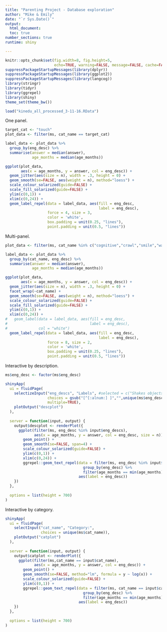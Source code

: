 ```yaml
---
title: "Parenting Project - Database exploration"
author: "Mike & Emily"
date: "`r Sys.Date()`"
output: 
  html_document:
  toc: true
number_sections: true
runtime: shiny

---
```

```r
knitr::opts_chunk$set(fig.width=8, fig.height=5, 
                      echo=TRUE, warning=FALSE, message=FALSE, cache=FALSE)
suppressPackageStartupMessages(library(dplyr))
suppressPackageStartupMessages(library(ggplot2))
suppressPackageStartupMessages(library(langcog))
library(stringr)
library(tidyr)
library(ggrepel)
library(shiny)
theme_set(theme_bw())

load("kinedu_all_processed_3-11-16.RData")
```

One panel. 

```r
target_cat <- "touch"
plot_data <- filter(ms, cat_name == target_cat)

label_data <- plot_data %>% 
  group_by(eng_desc) %>% 
  summarise(answer = median(answer), 
            age_months = median(age_months))

ggplot(plot_data,
       aes(x = age_months, y = answer, col = eng_desc)) + 
  geom_jitter(aes(size = n), width = .3, height = 0) + 
  geom_smooth(se=FALSE, aes(weight = n), method="loess") + 
  scale_colour_solarized(guide=FALSE) +
  scale_fill_solarized(guide=FALSE) +
  ylim(c(0,1)) + 
  xlim(c(0,24)) + 
  geom_label_repel(data = label_data, aes(fill = eng_desc, 
                                          label = eng_desc), 
                   force = 4, size = 3,
                   color = 'white',
                   box.padding = unit(0.25, "lines"),
                   point.padding = unit(0.5, "lines"))
```

Multi-panel.

```r
plot_data <- filter(ms, cat_name %in% c("cognitive","crawl","smile","walk"))

label_data <- plot_data %>% 
  group_by(cat_name, eng_desc) %>% 
  summarise(answer = median(answer), 
            age_months = median(age_months))

ggplot(plot_data,
       aes(x = age_months, y = answer, col = eng_desc)) + 
  geom_jitter(aes(size = n), width = .3, height = 0) + 
  facet_wrap(~cat_name) + 
  geom_smooth(se=FALSE, aes(weight = n), method="loess") + 
  scale_colour_solarized(guide=FALSE) + 
  scale_fill_solarized(guide=FALSE) + 
  ylim(c(0,1)) + 
  xlim(c(0,24)) + 
#   geom_label(data = label_data, aes(fill = eng_desc, 
#                                     label = eng_desc), 
#              col = "white") 
  geom_label_repel(data = label_data, aes(fill = eng_desc, 
                                          label = eng_desc), 
                   force = 8, size = 2,
                   color = 'white',
                   box.padding = unit(0.25, "lines"),
                   point.padding = unit(0.5, "lines"))
```

Interactive by description. 

```r
ms$eng_desc <- factor(ms$eng_desc)

shinyApp(
  ui = fluidPage(
    selectizeInput("eng_descs", "Labels", #selected = c("Shakes objects"),
                   choices = gsub("[^[:alnum:] ]","",unique(ms$eng_desc)), 
                   multiple=TRUE),
    plotOutput("descplot")
  ),
  
  server = function(input, output) {
    output$descplot <- renderPlot({
      ggplot(filter(ms, eng_desc %in% input$eng_descs),
             aes(x = age_months, y = answer, col = eng_desc, size = n)) + 
        geom_point() + 
        geom_smooth(se=FALSE, span=4) + 
        scale_colour_solarized(guide=FALSE) + 
        ylim(c(0,1)) + 
        xlim(c(0,24)) + 
        ggrepel::geom_text_repel(data = filter(ms, eng_desc %in% input$eng_descs) %>% 
                                   group_by(eng_desc) %>% 
                                   filter(age_months == min(age_months)),
                                 aes(label = eng_desc))
    })
  },
  
  options = list(height = 700)
)

```

Interactive by category.

```r
shinyApp(
  ui = fluidPage(
    selectInput("cat_name", "Category:", 
                choices = unique(ms$cat_name)),
    plotOutput("catplot")
  ),
  
  server = function(input, output) {
    output$catplot <- renderPlot({
      ggplot(filter(ms,cat_name == input$cat_name),
             aes(x = age_months, y = answer, col = eng_desc)) + 
        geom_point() + 
        geom_smooth(se=FALSE, method="lm", formula = y ~ log(x)) + 
        scale_colour_solarized(guide=FALSE) + 
        ylim(c(0,1)) + 
        ggrepel::geom_text_repel(data = filter(ms, cat_name == input$cat_name) %>% 
                                   group_by(eng_desc) %>% 
                                   filter(age_months == min(age_months)),
                                 aes(label = eng_desc))
    })
  },
  
  options = list(height = 700)
)
```